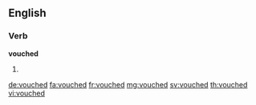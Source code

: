 ==English==

===Verb===
'''vouched'''

# {{en-past of|vouch}}

[[de:vouched]]
[[fa:vouched]]
[[fr:vouched]]
[[mg:vouched]]
[[sv:vouched]]
[[th:vouched]]
[[vi:vouched]]